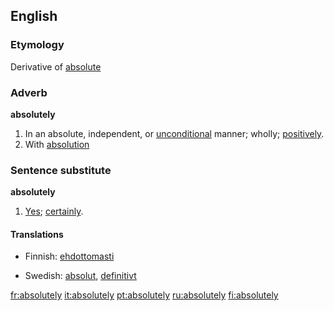 ==English==
===Etymology===
Derivative of [[absolute]]

===Adverb===
'''absolutely'''
#In an absolute, independent, or [[unconditional]] manner; wholly; [[positively]].
#With [[absolution]]

===Sentence substitute===
'''absolutely'''
#[[yes|Yes]]; [[certainly]].

====Translations====
{{top}}
*Finnish: [[ehdottomasti]]
{{mid}}
*Swedish: [[absolut]], [[definitivt]]
{{bottom}}

[[fr:absolutely]]
[[it:absolutely]]
[[pt:absolutely]]
[[ru:absolutely]]
[[fi:absolutely]]